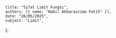     title: "Sifat Limit Fungsi",
    authors: [{ name: "Nabil Akbarazzima Fatih" }],
    date: "26/05/2025",
    subject: "Limit",
};